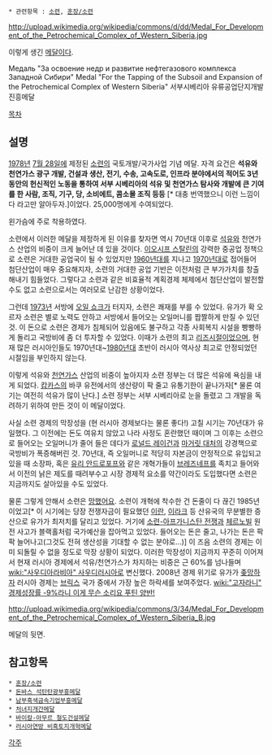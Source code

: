  * 관련항목 : [[소련]], [[훈장/소련]]

http://upload.wikimedia.org/wikipedia/commons/d/dd/Medal_For_Development_of_the_Petrochemical_Complex_of_Western_Siberia.jpg

이렇게 생긴 [[메달]]이다.

Медаль "За освоение недр и развитие нефтегазового комплекса Западной Сибири"
Medal "For the Tapping of the Subsoil and Expansion of the Petrochemical Complex of Western Siberia"
서부시베리아 유류공업단지개발진흥메달

[[목차]]

== 설명 ==
[[1978년]] [[7월 28일]]에 제정된 [[소련]]의 국토개발/국가사업 기념 메달. 자격 요건은 '''석유와 천연가스 광구 개발, 건설과 생산, 전기, 수송, 고속도로, 인프라 분야에서의 적어도 3년 동안의 헌신적인 노동을 통하여 서부 시베리아의 석유 및 천연가스 탐사와 개발에 큰 기여를 한 사람, 조직, 기구, 당, 소비에트, 콤소몰 조직 등등''' [* 대충 번역했으니 이런 느낌이다 라고만 알아두자.]이었다. 25,000명에게 수여되었다.

왼가슴에 주로 착용하였다.

소련에서 이러한 메달을 제정하게 된 이유를 찾자면 역시 70년대 이후로 [[석유]]와 천연가스 산업의 비중이 크게 늘어난 데 있을 것이다. [[이오시프 스탈린]]의 강력한 중공업 정책으로 소련은 거대한 공업국이 될 수 있었지만 [[1960년대]]를 지나고 [[1970년대]]로 접어들어 첨단산업이 매우 중요해지자, 소련의 거대한 공업 기반은 이전처럼 큰 부가가치를 창출해내기 힘들었다. 그렇다고 소련과 같은 비효율적 계획경제 체제에서 첨단산업이 발전할 수도 없고 소련으로서는 여러모로 난감한 상황이었다.

그런데 [[1973년]] 서방에 [[오일 쇼크]]가 터지자, 소련은 쾌재를 부를 수 있었다. 유가가 확 오르자 소련은 별로 노력도 안하고 서방에서 들어오는 오일머니를 짭짤하게 만질 수 있던 것. 이 돈으로 소련은 경제가 침체되어 있음에도 불구하고 각종 사회복지 시설을 빵빵하게 돌리고 국방비에 좀 더 투자할 수 있었다. 이때가 소련의 최고 [[리즈시절]]이었으며, 현재 많은 러시아인들도 1970년대~[[1980년대]] 초반이 러시아 역사상 최고로 안정되었던 시절임을 부인하지 않는다.

이렇게 석유와 [[천연가스]] 산업의 비중이 높아지자 소련 정부는 더 많은 석유에 욕심을 내게 되었다. [[캅카스]]의 바쿠 유전에서의 생산량이 팍 줄고 유통기한이 끝나가자[* 물론 여기는 여전히 석유가 많이 난다.] 소련 정부는 서부 시베리아로 눈을 돌렸고 그 개발을 독려하기 위하여 만든 것이 이 메달이었다.

사실 소련 경제의 막장성을 (현 러시아 경제보다는 물론 좋다!) 고칠 시기는 70년대가 유일했다. 그 이전에는 돈도 여유치 않았고 나라 사정도 혼란했던 때이며 그 이후는 소련으로 들어오는 오일머니가 줄어 들은 데다가 [[로널드 레이건]]과 [[마거릿 대처]]의 강경책으로 국방비가 폭증해버린 것. 70년대, 즉 오일머니로 적당히 자본금이 안정적으로 유입되고 있을 때 소장파, 혹은 [[유리 안드로포프]]와 같은 개혁가들이 [[브레즈네프]]를 족치고 들어와서 이전의 낡은 제도를 때려부수고 시장 경제적 요소를 약간이라도 도입했다면 소련은 지금까지도 살아있을 수도 있었다.

물론 그렇게 안해서 소련은 [[망했어요]]. 소련이 개혁에 착수한 건 돈줄이 다 끊긴 1985년이었고[* 이 시기에는 당장 전쟁자금이 필요했던 [[이란]], [[이라크]] 등 산유국의 무분별한 증산으로 유가가 최저치를 달리고 있었다. 거기에 [[소련-아프가니스탄 전쟁]]과 [[체르노빌]] 원전 사고가 블랙홀처럼 국가예산을 잡아먹고 있었다. 들어오는 돈은 줄고, 나가는 돈은 팍팍 늘어나고(그것도 전혀 생산성을 기대할 수 없는 분야로...)] 이 즈음 소련의 경제는 이미 되돌릴 수 없을 정도로 막장 상황이 되었다. 이러한 막장성이 지금까지 꾸준히 이어져서 현재 러시아 경제에서 석유/천연가스가 차지하는 비중은 근 60%를 넘나들며 [[wiki:"사우디아라비아" 사우디러시아]]로 변신했다. 2008년 경제 위기로 유가가 [[좆망]]하자 러시아 경제는 [[브릭스]] 국가 중에서 가장 높은 하락세를 보여주었다. [[wiki:"고자라니" 경제성장률 -9%라니 이게 무슨 소리요 푸틴 양반!]] 

http://upload.wikimedia.org/wikipedia/commons/3/34/Medal_For_Development_of_the_Petrochemical_Complex_of_Western_Siberia_B.jpg

메달의 뒷면.
 
== 참고항목 ==
 * [[훈장/소련]]
 * [[돈바스 석탄탄광부흥메달]]
 * [[남부흑색금속기업부흥메달]]
 * [[처녀지개간메달]]
 * [[바이칼-아무르 철도건설메달]]
 * [[러시아연방 비흑토지개혁메달]]

[[각주]]
